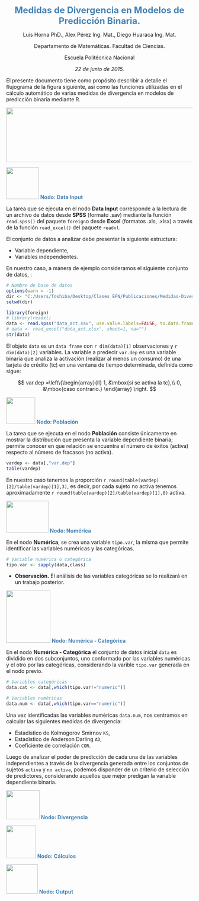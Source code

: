 <p align="center"> <b> <font color="SteelBlue" size=5> Medidas de Divergencia en Modelos de Predicción Binaria.
</font> </b> </p>

<p align="center">
Luis Horna PhD., Alex Pérez Ing. Mat., Diego Huaraca Ing. Mat.
</p>

<p align="center">
Departamento de Matemáticas. Facultad de Ciencias.
</p>

<p align="center">
Escuela Politécnica Nacional
</p>

<p align="center">
_22 de junio de 2015._
</p>

El presente documento tiene como propósito describir a detalle el flujograma de la figura siguiente,
así como las funciones utilizadas en el cálculo automático de varias medidas de divergencia en modelos
de predicción binaria mediante R.

<div align="center"> <img src="figures/flujo.png" border="0" width="594" height="147"> </div>

<p align="left"> <img src="figures/datainput.png" border="0" width="88" height="86"> <font color="SteelBlue">
__Nodo: Data Input__ </font> </p>
La tarea que se ejecuta en el nodo __Data Input__ corresponde a la lectura de un archivo
de datos desde __SPSS__ (formato .sav) mediante la función `read.spss()` del paquete
`foreign`o desde __Excel__ (formatos .xls, .xlsx) a través de la función `read_excel()`
del paquete `readxl`. 

El conjunto de datos a analizar debe presentar la siguiente estructura:

* Variable dependiente,
* Variables independientes.

En nuestro caso, a manera de ejemplo consideramos el siguiente conjunto de datos, :

```r
# Nombre de base de datos
options(warn = -1)
dir <- "C:/Users/Toshiba/Desktop/Clases EPN/Publicaciones/Medidas-Divergencia"
setwd(dir)
```

```r
library(foreign)
# library(readxl)
data <- read.spss("data_act.sav", use.value.labels=FALSE, to.data.frame=TRUE)
# data <- read_excel("data_act.xlsx", sheet=1, na="")
str(data)
```
El objeto `data` es un `data frame` con `r dim(data)[1]` observaciones y `r dim(data)[2]` variables. La
variable a predecir `var.dep` es una variable binaria que analiza la activación (realizar al menos un consumo)
de una tarjeta de crédito (tc) en una ventana de tiempo determinada, definida como sigue:

$$
var.dep =\left\{\begin{array}{ll} 1, &\mbox{si se activa la tc},\\
             	                  0, &\mbox{caso contrario.}
									\end{array}
					\right.
$$


<p align="left"> <img src="figures/poblacion.png" border="0" width="78" height="72"> <font color="SteelBlue">
__Nodo: Población__ </font> </p>
La tarea que se ejecuta en el nodo __Población__ consiste únicamente en mostrar la distribución que
presenta la variable dependiente binaria; permite conocer en que relación se encuentra el número de
éxitos (activa) respecto al número de fracasos (no activa).

```r
vardep <- data[,"var.dep"]
table(vardep)
```

En nuestro caso tenemos la proporción `r round(table(vardep)[2]/table(vardep)[1],3)`, es decir, por cada
sujeto no activa tenemos aproximadamente `r round(table(vardep)[2]/table(vardep)[1],0)` activa.

<p align="left"> <img src="figures/numerica.png" border="0" width="114" height="86"> <font color="SteelBlue">
__Nodo: Numérica__ </font> </p>
En el nodo __Numérica__, se crea una variable `tipo.var`, la misma que permite identificar las variables
numéricas y las categóricas. 

```r
# Variable numérica o categórica
tipo.var <- sapply(data,class)
```

* __Observación.__ El análisis de las variables categóricas se lo realizará en un trabajo posterior.


<p align="left"> <img src="figures/numcat.png" border="0" width="119" height="141"> <font color="SteelBlue">
__Nodo: Numérica - Categórica__ </font> </p>
En el nodo __Numérica - Categórica__ el conjunto de datos inicial `data` es dividido en dos subconjuntos,
uno conformado por las variables numéricas y el otro por las categóricas, considerando la varible `tipo.var`
generada en el nodo previo.

```r
# Variables categóricas
data.cat <- data[,which(tipo.var!="numeric")]

# Variables numéricas
data.num <- data[,which(tipo.var=="numeric")]
```


Una vez identificadas las variables numéricas `data.num`, nos centramos en calcular las siguientes
medidas de divergencia:

* Estadístico de Kolmogorov Smirnov `KS`,
* Estadístico de Anderson Darling `AD`,
* Coeficiente de correlación `COR`.

Luego de analizar el poder de predicción de cada una de las variables independientes a través de
la divergencia generada entre los conjuntos de sujetos `activa` y `no activa`, podemos
disponder de un criterio de selección de predictores, considerando aquellos que mejor predigan la
variable dependiente binaria. 


<p align="left"> <img src="figures/fdiv.png" border="0" width="90" height="78"> <font color="SteelBlue">
__Nodo: Divergencia__ </font> </p>



<p align="left"> <img src="figures/div.png" border="0" width="80" height="88"> <font color="SteelBlue">
__Nodo: Cálculos__ </font> </p>



<p align="left"> <img src="figures/output.png" border="0" width="85" height="79"> <font color="SteelBlue">
__Nodo: Output__ </font> </p>












